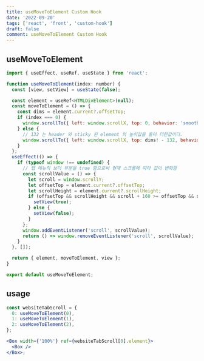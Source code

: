 ```yaml
---
title: useMoveToElement Custom Hook
date: '2022-09-20'
tags: ['react', 'front', 'custom-hook']
draft: false
comment: useMoveToElement Custom Hook
---
```


## useMoveToElement

```jsx
import { useEffect, useRef, useState } from 'react';

function useMoveToElement(index: number) {
  const [view, setView] = useState(false);

  const element = useRef<HTMLDivElement>(null);
  const moveToElement = () => {
    const dims = element.current?.offsetTop;
    if (index === 0) {
      window.scrollTo({ left: window.scrollX, top: 0, behavior: 'smooth' });
    } else {
      // 132 는 header 와 sticky 된 element 의 높이값을 둘이 더한값이다.
      window.scrollTo({ left: window.scrollX, top: dims! - 132, behavior: 'smooth' });
    }
  };
  useEffect(() => {
    if (typeof window !== undefined) {
      // 탭 메뉴의 보더 부분을 true 함으로써 현재 스크롤에 따라 값이 변화함
      const scrollValue = () => {
        let scroll = window.scrollY;
        let offsetTop = element.current?.offsetTop;
        let scrollHeight = element.current?.scrollHeight;
        if (offsetTop && scrollHeight && scroll + 160 >= offsetTop && scroll <= offsetTop + scrollHeight - 160) {
          setView(true);
        } else {
          setView(false);
        }
      };
      window.addEventListener('scroll', scrollValue);
      return () => window.removeEventListener('scroll', scrollValue);
    }
  }, []);

  return { element, moveToElement, view };
}

export default useMoveToElement;

```

## usage

```jsx
const websiteTabScroll = {
  0: useMoveToElement(0),
  1: useMoveToElement(1),
  2: useMoveToElement(2),
};

<Box width={'100%'} ref={websiteTabScroll[0].element}>
  <Box />
</Box>;
```

